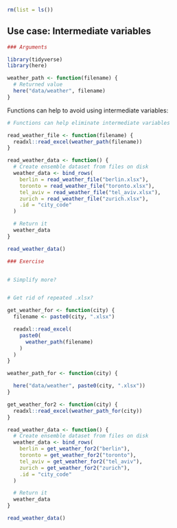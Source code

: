 ```r
rm(list = ls())
```


## Use case: Intermediate variables

```r
### Arguments

```
```r
library(tidyverse)
library(here)

weather_path <- function(filename) {
  # Returned value
  here("data/weather", filename)
}
```


Functions can help to avoid using intermediate variables:

```r
# Functions can help eliminate intermediate variables
```
```r
read_weather_file <- function(filename) {
  readxl::read_excel(weather_path(filename))
}

read_weather_data <- function() {
  # Create ensemble dataset from files on disk
  weather_data <- bind_rows(
    berlin = read_weather_file("berlin.xlsx"),
    toronto = read_weather_file("toronto.xlsx"),
    tel_aviv = read_weather_file("tel_aviv.xlsx"),
    zurich = read_weather_file("zurich.xlsx"),
    .id = "city_code"
  )

  # Return it
  weather_data
}

read_weather_data()
```


```r
### Exercise
```
```r

```


```r
# Simplify more?
```
```r

```


```r
# Get rid of repeated .xlsx?
```
```r

get_weather_for <- function(city) {
  filename <- paste0(city, ".xlsx")

  readxl::read_excel(
    paste0(
      weather_path(filename)
    )
  )
}

weather_path_for <- function(city) {

  here("data/weather", paste0(city, ".xlsx"))
}

get_weather_for2 <- function(city) {
  readxl::read_excel(weather_path_for(city))
}

read_weather_data <- function() {
  # Create ensemble dataset from files on disk
  weather_data <- bind_rows(
    berlin = get_weather_for2("berlin"),
    toronto = get_weather_for2("toronto"),
    tel_aviv = get_weather_for2("tel_aviv"),
    zurich = get_weather_for2("zurich"),
    .id = "city_code"
  )

  # Return it
  weather_data
}

read_weather_data()
```
